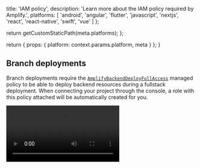 
  title: 'IAM policy',
  description: 'Learn more about the IAM policy required by Amplify.',
  platforms: [
    'android',
    'angular',
    'flutter',
    'javascript',
    'nextjs',
    'react',
    'react-native',
    'swift',
    'vue'
  ]
};

  return getCustomStaticPath(meta.platforms);
};

  return {
    props: {
      platform: context.params.platform,
      meta
    }
  };
}

## Branch deployments

Branch deployments require the [`AmplifyBackendDeployFullAccess`](https://docs.aws.amazon.com/amplify/latest/userguide/security-iam-awsmanpol.html#security-iam-awsmanpol-AmplifyBackendDeployFullAccess) managed policy to be able to deploy backend resources during a fullstack deployment. When connecting your project through the console, a role with this policy attached will be automatically created for you.

<Video src="/images/gen2/references/iam-policy.mp4" ariaDescription="Video - IAM Policy" />

## Cloud sandbox deployments

Sandbox deployments, by design, use local credentials to deploy resources. You need to ensure that the local profile has the `AmplifyBackendDeployFullAccess` policy attached to it.
